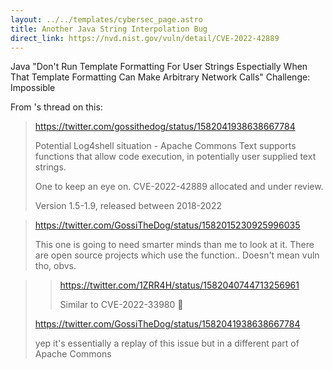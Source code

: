 ---
layout: ../../templates/cybersec_page.astro
title: Another Java String Interpolation Bug
direct_link: https://nvd.nist.gov/vuln/detail/CVE-2022-42889
---


Java "Don't Run Template Formatting For User Strings Espectially When That Template Formatting Can Make Arbitrary Network Calls" Challenge: Impossible

From <TwitterLink username="GossiTheDog" />'s thread on this:

> https://twitter.com/gossithedog/status/1582041938638667784
>
> Potential Log4shell situation - Apache Commons Text supports functions that allow code execution, in potentially user supplied text strings.
>
> One to keep an eye on. CVE-2022-42889 allocated and under review.
>
> Version 1.5-1.9, released between 2018-2022

> https://twitter.com/GossiTheDog/status/1582015230925996035
>
> This one is going to need smarter minds than me to look at it. There are open source projects which use the function.. Doesn't mean vuln tho, obvs.

> > https://twitter.com/1ZRR4H/status/1582040744713256961
> >
> > Similar to CVE-2022-33980 🤔
> >
> > <Raw content='${script:js:java.lang.Runtime.getRuntime().exec("ping -c1 10.10.10.10")}' />
> https://twitter.com/GossiTheDog/status/1582041938638667784
>
> yep it's essentially a replay of this issue but in a different part of Apache Commons